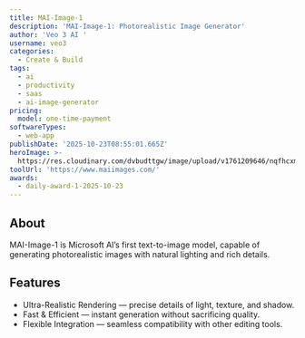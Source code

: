 ```yaml
---
title: MAI-Image-1
description: 'MAI-Image-1: Photorealistic Image Generator'
author: 'Veo 3 AI '
username: veo3
categories:
  - Create & Build
tags:
  - ai
  - productivity
  - saas
  - ai-image-generator
pricing:
  model: one-time-payment
softwareTypes:
  - web-app
publishDate: '2025-10-23T08:55:01.665Z'
heroImage: >-
  https://res.cloudinary.com/dvbudttgw/image/upload/v1761209646/nqfhcxmkt6exh5l6djmv.png
toolUrl: 'https://www.maiimages.com/'
awards:
  - daily-award-1-2025-10-23
---
```

## About
MAI-Image-1 is Microsoft AI’s first text-to-image model, capable of generating photorealistic images with natural lighting and rich details. 

## Features
- Ultra-Realistic Rendering — precise details of light, texture, and shadow.
- Fast & Efficient — instant generation without sacrificing quality.
- Flexible Integration — seamless compatibility with other editing tools.
